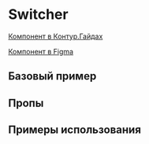 
<Meta of={SwitcherStories} />

# Switcher

[Компонент в Контур.Гайдах](https://guides.kontur.ru/components/selection-elements/switcher/)

[Компонент в Figma](https://www.figma.com/file/87ScqxPzJpF9DcVBNYWOjM/%E2%9A%A1-Kontur-UI-Modern-Layout?node-id=281%3A17973)

<Description />

## Базовый пример

<Primary />

## Пропы

<Controls />

## Примеры использования

<Stories />
